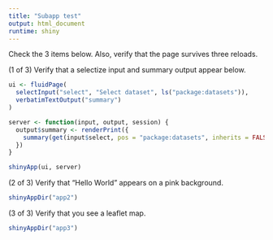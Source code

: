 ```yaml
---
title: "Subapp test"
output: html_document
runtime: shiny
---
```


Check the 3 items below. Also, verify that the page survives three reloads.

(1 of 3) Verify that a selectize input and summary output appear below.

```r
ui <- fluidPage(
  selectInput("select", "Select dataset", ls("package:datasets")),
  verbatimTextOutput("summary")
)

server <- function(input, output, session) {
  output$summary <- renderPrint({
    summary(get(input$select, pos = "package:datasets", inherits = FALSE))
  })
}

shinyApp(ui, server)
```

(2 of 3) Verify that "Hello World" appears on a pink background.

```r
shinyAppDir("app2")
```

(3 of 3) Verify that you see a leaflet map.

```r
shinyAppDir("app3")
```
